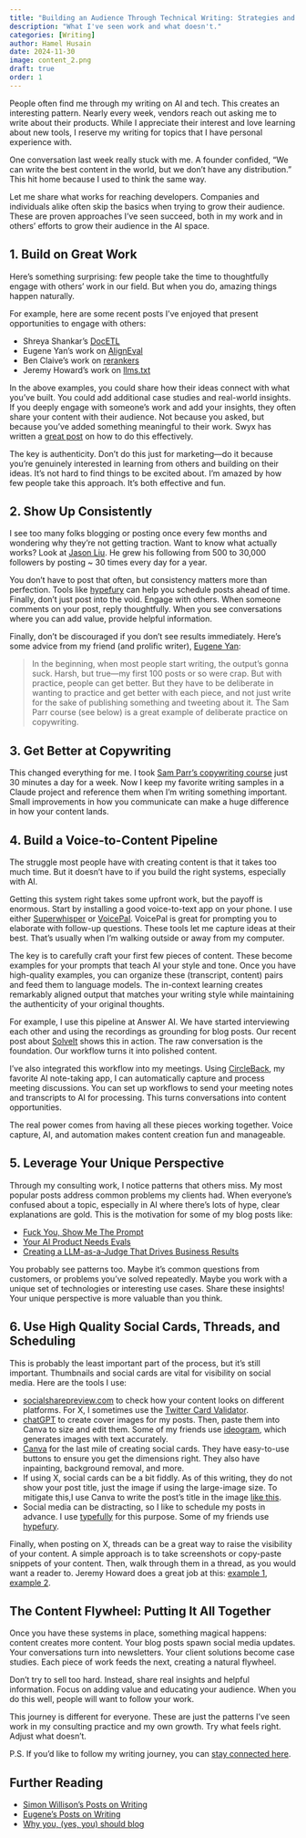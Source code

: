```yaml
---
title: "Building an Audience Through Technical Writing: Strategies and Mistakes"
description: "What I've seen work and what doesn't."
categories: [Writing]
author: Hamel Husain
date: 2024-11-30
image: content_2.png
draft: true
order: 1
---
```


People often find me through my writing on AI and tech. This creates an interesting pattern. Nearly every week, vendors reach out asking me to write about their products. While I appreciate their interest and love learning about new tools, I reserve my writing for topics that I have personal experience with.

One conversation last week really stuck with me. A founder confided, "We can write the best content in the world, but we don't have any distribution." This hit home because I used to think the same way. 

Let me share what works for reaching developers. Companies and individuals alike often skip the basics when trying to grow their audience. These are proven approaches I've seen succeed, both in my work and in others' efforts to grow their audience in the AI space.

## 1. Build on Great Work

Here's something surprising:  few people take the time to thoughtfully engage with others' work in our field. But when you do, amazing things happen naturally.

For example, here are some recent posts I've enjoyed that present opportunities to engage with others:

- Shreya Shankar's [DocETL](https://data-people-group.github.io/blogs/2024/09/24/docetl/)
- Eugene Yan's work on [AlignEval](https://eugeneyan.com/writing/aligneval/)
- Ben Claive's work on [rerankers](https://www.answer.ai/posts/2024-09-16-rerankers.html)
- Jeremy Howard's work on [llms.txt](https://www.answer.ai/posts/2024-09-03-llmstxt.html)

In the above examples, you could share how their ideas connect with what you've built. You could add additional case studies and real-world insights. If you deeply engage with someone's work and add your insights, they often share your content with their audience. Not because you asked, but because you've added something meaningful to their work.  Swyx has written a [great post](https://www.swyx.io/puwtpd) on how to do this effectively.

The key is authenticity. Don't do this just for marketing—do it because you're genuinely interested in learning from others and building on their ideas. It's not hard to find things to be excited about. I'm amazed by how few people take this approach. It's both effective and fun.

## 2. Show Up Consistently

I see too many folks blogging or posting once every few months and wondering why they're not getting traction. Want to know what actually works? Look at [Jason Liu](https://x.com/jxnlco). He grew his following from 500 to 30,000 followers by posting ~ 30 times every day for a year.

You don't have to post that often, but consistency matters more than perfection. Tools like [hypefury](https://hypefury.com/) can help you schedule posts ahead of time. Finally, don't just post into the void. Engage with others. When someone comments on your post, reply thoughtfully. When you see conversations where you can add value, provide helpful information. 

Finally, don't be discouraged if you don't see results immediately. Here's some advice from my friend (and prolific writer), [Eugene Yan](https://eugeneyan.com/):

> In the beginning, when most people start writing, the output's gonna suck. Harsh, but true—my first 100 posts or so were crap. But with practice, people can get better. But they have to be deliberate in wanting to practice and get better with each piece, and not just write for the sake of publishing something and tweeting about it. The Sam Parr course (see below) is a great example of deliberate practice on copywriting.

## 3. Get Better at Copywriting

This changed everything for me. I took [Sam Parr's copywriting course](https://copythat.com/) just 30 minutes a day for a week. Now I keep my favorite writing samples in a Claude project and reference them when I'm writing something important. Small improvements in how you communicate can make a huge difference in how your content lands.

## 4. Build a Voice-to-Content Pipeline

The struggle most people have with creating content is that it takes too much time. But it doesn't have to if you build the right systems, especially with AI.

Getting this system right takes some upfront work, but the payoff is enormous. Start by installing a good voice-to-text app on your phone. I use either [Superwhisper](https://superwhisper.com/) or [VoicePal](https://voicepal.me/). VoicePal is great for prompting you to elaborate with follow-up questions. These tools let me capture ideas at their best. That's usually when I'm walking outside or away from my computer.

The key is to carefully craft your first few pieces of content. These become examples for your prompts that teach AI your style and tone. Once you have high-quality examples, you can organize these (transcript, content) pairs and feed them to language models. The in-context learning creates remarkably aligned output that matches your writing style while maintaining the authenticity of your original thoughts.

For example, I use this pipeline at Answer AI. We have started interviewing each other and using the recordings as grounding for blog posts. Our recent post about [SolveIt](https://www.answer.ai/posts/2024-11-07-solveit.html) shows this in action. The raw conversation is the foundation. Our workflow turns it into polished content.

I've also integrated this workflow into my meetings. Using [CircleBack](https://circleback.com/), my favorite AI note-taking app, I can automatically capture and process meeting discussions. You can set up workflows to send your meeting notes and transcripts to AI for processing. This turns conversations into content opportunities.

The real power comes from having all these pieces working together. Voice capture, AI, and automation makes content creation fun and manageable.

## 5. Leverage Your Unique Perspective

Through my consulting work, I notice patterns that others miss. My most popular posts address common problems my clients had. When everyone's confused about a topic, especially in AI where there's lots of hype, clear explanations are gold. This is the motivation for some of my blog posts like:

- [Fuck You, Show Me The Prompt](https://hamel.dev/blog/posts/prompt/)
- [Your AI Product Needs Evals](https://hamel.dev/blog/posts/evals/)
- [Creating a LLM-as-a-Judge That Drives Business Results](https://hamel.dev/blog/posts/llm-judge/)

You probably see patterns too. Maybe it's common questions from customers, or problems you've solved repeatedly. Maybe you work with a unique set of technologies or interesting use cases. Share these insights! Your unique perspective is more valuable than you think.

## 6. Use High Quality Social Cards, Threads, and Scheduling

This is probably the least important part of the process, but it's still important. Thumbnails and social cards are vital for visibility on social media. Here are the tools I use:

- [socialsharepreview.com](https://socialsharepreview.com/) to check how your content looks on different platforms. For X, I sometimes use the [Twitter Card Validator](https://cards-dev.twitter.com/validator).
- [chatGPT](https://chatgpt.com/) to create cover images for my posts. Then, paste them into Canva to size and edit them. Some of my friends use [ideogram](https://ideogram.ai/), which generates images with text accurately.
- [Canva](https://www.canva.com/) for the last mile of creating social cards. They have easy-to-use buttons to ensure you get the dimensions right. They also have inpainting, background removal, and more.
- If using X, social cards can be a bit fiddly. As of this writing, they do not show your post title, just the image if using the large-image size. To mitigate this,I use Canva to write the post's title in the image [like this](https://hamel.dev/blog/posts/audience/content_2.png).
- Social media can be distracting, so I like to schedule my posts in advance. I use [typefully](https://typefully.com/) for this purpose.  Some of my friends use [hypefury](https://hypefury.com/).

Finally, when posting on X, threads can be a great way to raise the visibility of your content. A simple approach is to take screenshots or copy-paste snippets of your content. Then, walk through them in a thread, as you would want a reader to.  Jeremy Howard does a great job at this: [example 1](https://x.com/jeremyphoward/status/1818036923304456492), [example 2](https://x.com/jeremyphoward/status/1831089138571133290).

## The Content Flywheel: Putting It All Together

Once you have these systems in place, something magical happens: content creates more content. Your blog posts spawn social media updates. Your conversations turn into newsletters. Your client solutions become case studies. Each piece of work feeds the next, creating a natural flywheel.

Don't try to sell too hard. Instead, share real insights and helpful information. Focus on adding value and educating your audience. When you do this well, people will want to follow your work.

This journey is different for everyone. These are just the patterns I've seen work in my consulting practice and my own growth. Try what feels right. Adjust what doesn't.

P.S. If you'd like to follow my writing journey, you can [stay connected here](https://ai.hamel.dev/).

## Further Reading

- [Simon Willison's Posts on Writing](https://simonwillison.net/tags/writing/)
- [Eugene's Posts on Writing](https://eugeneyan.com/tag/writing/)
- [Why you, (yes, you) should blog](https://medium.com/@racheltho/why-you-yes-you-should-blog-7d2544ac1045)

